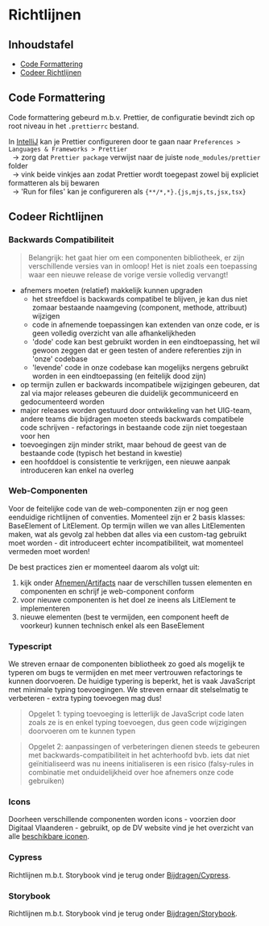 
<Meta title="Bijdragen/Richtlijnen"/>

# Richtlijnen

## Inhoudstafel

- [Code Formattering](#code-formattering)
- [Codeer Richtlijnen](#codeer-richtlijnen)


## Code Formattering

Code formattering gebeurd m.b.v. Prettier, de configuratie bevindt zich op root niveau in het `.prettierrc` bestand.

In <ins>IntelliJ</ins> kan je Prettier configureren door te gaan naar `Preferences > Languages & Frameworks > Prettier` <br/>
&nbsp;&nbsp;-> zorg dat `Prettier package` verwijst naar de juiste `node_modules/prettier` folder <br/>
&nbsp;&nbsp;-> vink beide vinkjes aan zodat Prettier wordt toegepast zowel bij expliciet formatteren als bij bewaren <br/>
&nbsp;&nbsp;-> 'Run for files' kan je configureren als `{**/*,*}.{js,mjs,ts,jsx,tsx}`


## Codeer Richtlijnen

### Backwards Compatibiliteit

> Belangrijk: het gaat hier om een componenten bibliotheek, er zijn verschillende versies van in omloop! Het is niet
zoals een toepassing waar een nieuwe release de vorige versie volledig vervangt!

- afnemers moeten (relatief) makkelijk kunnen upgraden
    - het streefdoel is backwards compatibel te blijven, je kan dus niet zomaar bestaande naamgeving
      (component, methode, attribuut) wijzigen
    - code in afnemende toepassingen kan extenden van onze code, er is geen volledig overzicht van alle afhankelijkheden
    - 'dode' code kan best gebruikt worden in een eindtoepassing, het wil gewoon zeggen dat er geen testen of andere
       referenties zijn in 'onze' codebase
    - 'levende' code in onze codebase kan mogelijks nergens gebruikt worden in een eindtoepassing (en feitelijk dood
       zijn)
- op termijn zullen er backwards incompatibele wijzigingen gebeuren, dat zal via major releases gebeuren die duidelijk
  gecommuniceerd en gedocumenteerd worden
- major releases worden gestuurd door ontwikkeling van het UIG-team, andere teams die bijdragen moeten steeds backwards
  compatibele code schrijven - refactorings in bestaande code zijn niet toegestaan voor hen
- toevoegingen zijn minder strikt, maar behoud de geest van de bestaande code (typisch het bestand in kwestie)
- een hoofddoel is consistentie te verkrijgen, een nieuwe aanpak introduceren kan enkel na overleg

### Web-Componenten

Voor de feitelijke code van de web-componenten zijn er nog geen eenduidige richtlijnen of conventies. Momenteel zijn er
2 basis klasses: BaseElement of LitElement. Op termijn willen we van alles LitElementen maken, wat als gevolg zal
hebben dat alles via een custom-tag gebruikt moet worden - dit introduceert echter incompatibiliteit, wat momenteel
vermeden moet worden!

De best practices zien er momenteel daarom als volgt uit:
1. kijk onder [Afnemen/Artifacts](/story/afnemen-artifacts--page) naar de verschillen tussen elementen en componenten
   en schrijf je web-component conform
2. voor nieuwe componenten is het doel ze ineens als LitElement te implementeren
3. nieuwe elementen (best te vermijden, een component heeft de voorkeur) kunnen technisch enkel als een BaseElement

### Typescript

We streven ernaar de componenten bibliotheek zo goed als mogelijk te typeren om bugs te vermijden en met meer vertrouwen
refactorings te kunnen doorvoeren. De huidige typering is beperkt, het is vaak JavaScript met minimale typing
toevoegingen. We streven ernaar dit stelselmatig te verbeteren - extra typing toevoegen mag dus!

> Opgelet 1: typing toevoeging is letterlijk de JavaScript code laten zoals ze is en enkel typing toevoegen, dus
geen code wijzigingen doorvoeren om te kunnen typen

> Opgelet 2: aanpassingen of verbeteringen dienen steeds te gebeuren met backwards-compatibiliteit in het achterhoofd
bvb. iets dat niet geïnitialiseerd was nu ineens initialiseren is een risico (falsy-rules in combinatie met
onduidelijkheid over hoe afnemers onze code gebruiken)

### Icons

Doorheen verschillende componenten worden icons - voorzien door Digitaal Vlaanderen - gebruikt, op de DV
website vind je het overzicht van alle [beschikbare iconen](https://overheid.vlaanderen.be/webuniversum/v3/documentation/atoms/vl-ui-icon/).

### Cypress

Richtlijnen m.b.t. Storybook vind je terug onder [Bijdragen/Cypress](/story/bijdragen-cypress--page).

### Storybook

Richtlijnen m.b.t. Storybook vind je terug onder [Bijdragen/Storybook](/story/bijdragen-storybook--page).
